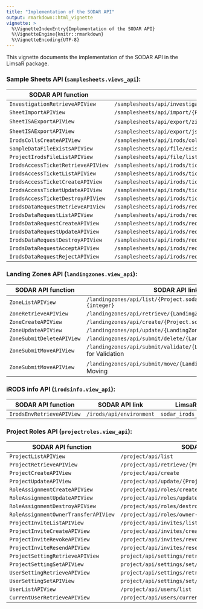 ```yaml
---
title: "Implementation of the SODAR API"
output: rmarkdown::html_vignette
vignette: >
  %\VignetteIndexEntry{Implementation of the SODAR API}
  %\VignetteEngine{knitr::rmarkdown}
  %\VignetteEncoding{UTF-8}
---
```


This vignette documents the implementation of the SODAR API in the LimsaR
package.




### Sample Sheets API (`samplesheets.views_api`):

| SODAR API function | SODAR API link | LimsaR function |
|--------------------|----------------|-----------------|
| `InvestigationRetrieveAPIView` | `/samplesheets/api/investigation/retrieve/{Project.sodar_uuid}`  |  `sodar_investigation_retrieve `  |
| `SheetImportAPIView` | `/samplesheets/api/import/{Project.sodar_uuid}`  |  `sodar_sheet_import `  |
| `SheetISAExportAPIView` | `/samplesheets/api/export/zip/{Project.sodar_uuid}`  for zip export |  `sodar_sheet_export_zip `  |
| `SheetISAExportAPIView` | `/samplesheets/api/export/json/{Project.sodar_uuid}`  for JSON export |  `sodar_sheet_export_json `  |
| `IrodsCollsCreateAPIView` | `/samplesheets/api/irods/collections/create/{Project.sodar_uuid}`  |  `sodar_create_irods `  |
| `SampleDataFileExistsAPIView` | `/samplesheets/api/file/exists`  |  `sodar_file_exists `  |
| `ProjectIrodsFileListAPIView` | `/samplesheets/api/file/list/{Project.sodar_uuid}`  |  `sodar_file_list `  |
| `IrodsAccessTicketRetrieveAPIView` | `/samplesheets/api/irods/ticket/retrieve/{IrodsAccessTicket.sodar_uuid}`  |  `sodar_ticket_retrieve `  |
| `IrodsAccessTicketListAPIView` | `/samplesheets/api/irods/ticket/list/{Project.sodar_uuid}`  |  `sodar_ticket_list `  |
| `IrodsAccessTicketCreateAPIView` | `/samplesheets/api/irods/ticket/create/{Project.sodar_uuid}`  |  `sodar_ticket_create `  |
| `IrodsAccessTicketUpdateAPIView` | `/samplesheets/api/irods/ticket/update/{IrodsAccessTicket.sodar_uuid}`  |  ` `  |
| `IrodsAccessTicketDestroyAPIView` | `/samplesheets/api/irods/ticket/delete/{IrodsAccessTicket.sodar_uuid}`  |  `sodar_ticket_delete `  |
| `IrodsDataRequestRetrieveAPIView` | `/samplesheets/api/irods/request/retrieve/{IrodsDataRequest.sodar_uuid}`  |  ` `  |
| `IrodsDataRequestListAPIView` | `/samplesheets/api/irods/requests/{Project.sodar_uuid}`  |  `sodar_request_list `  |
| `IrodsDataRequestCreateAPIView` | `/samplesheets/api/irods/request/create/{Project.sodar_uuid}`  |  ` `  |
| `IrodsDataRequestUpdateAPIView` | `/samplesheets/api/irods/request/update/{IrodsDataRequest.sodar_uuid}`  |  ` `  |
| `IrodsDataRequestDestroyAPIView` | `/samplesheets/api/irods/request/delete/{IrodsDataRequest.sodar_uuid}`  |  `sodar_delete_request `  |
| `IrodsDataRequestAcceptAPIView` | `/samplesheets/api/irods/request/accept/{IrodsDataRequest.sodar_uuid}`  |  `sodar_request_accept `  |
| `IrodsDataRequestRejectAPIView` | `/samplesheets/api/irods/request/reject/{IrodsDataRequest.sodar_uuid}`  |  `sodar_request_reject `  |



### Landing Zones API (`landingzones.view_api`):

| SODAR API function | SODAR API link | LimsaR function |
|--------------------|----------------|-----------------|
| `ZoneListAPIView` | `/landingzones/api/list/{Project.sodar_uuid}?finished={integer}`  |  `sodar_lz_list `  |
| `ZoneRetrieveAPIView` | `/landingzones/api/retrieve/{LandingZone.sodar_uuid}`  |  `sodar_lz_retrieve `  |
| `ZoneCreateAPIView` | `/landingzones/api/create/{Project.sodar_uuid}`  |  `sodar_lz_create `  |
| `ZoneUpdateAPIView` | `/landingzones/api/update/{LandingZone.sodar_uuid}`  |  ` `  |
| `ZoneSubmitDeleteAPIView` | `/landingzones/api/submit/delete/{LandingZone.sodar_uuid}`  |  `sodar_lz_delete `  |
| `ZoneSubmitMoveAPIView` | `/landingzones/api/submit/validate/{LandingZone.sodar_uuid}`  for Validation |  `sodar_lz_validate `  |
| `ZoneSubmitMoveAPIView` | `/landingzones/api/submit/move/{LandingZone.sodar_uuid}`  for Moving |  `sodar_lz_move `  |



### iRODS info API (`irodsinfo.view_api`):

| SODAR API function | SODAR API link | LimsaR function |
|--------------------|----------------|-----------------|
| `IrodsEnvRetrieveAPIView` | `/irods/api/environment`  |  `sodar_irods_configuration `  |


### Project Roles API (`projectroles.view_api`):

| SODAR API function | SODAR API link | LimsaR function |
|--------------------|----------------|-----------------|
| `ProjectListAPIView` | `/project/api/list`  |  `sodar_project_list `  |
| `ProjectRetrieveAPIView` | `/project/api/retrieve/{Project.sodar_uuid}`  |  `sodar_project_retrieve `  |
| `ProjectCreateAPIView` | `/project/api/create`  |  `sodar_project_create `  |
| `ProjectUpdateAPIView` | `/project/api/update/{Project.sodar_uuid}`  |  `sodar_project_update `  |
| `RoleAssignmentCreateAPIView` | `/project/api/roles/create/{Project.sodar_uuid}`  |  `sodar_user_role_create `  |
| `RoleAssignmentUpdateAPIView` | `/project/api/roles/update/{RoleAssignment.sodar_uuid}`  |  `sodar_user_role_update `  |
| `RoleAssignmentDestroyAPIView` | `/project/api/roles/destroy/{RoleAssignment.sodar_uuid}`  |  ` `  |
| `RoleAssignmentOwnerTransferAPIView` | `/project/api/roles/owner-transfer/{Project.sodar_uuid}`  |  ` `  |
| `ProjectInviteListAPIView` | `/project/api/invites/list/{Project.sodar_uuid}`  |  ` `  |
| `ProjectInviteCreateAPIView` | `/project/api/invites/create/{Project.sodar_uuid}`  |  ` `  |
| `ProjectInviteRevokeAPIView` | `/project/api/invites/revoke/{ProjectInvite.sodar_uuid}`  |  ` `  |
| `ProjectInviteResendAPIView` | `/project/api/invites/resend/{ProjectInvite.sodar_uuid}`  |  ` `  |
| `ProjectSettingRetrieveAPIView` | `project/api/settings/retrieve/{Project.sodar_uuid}`  |  ` `  |
| `ProjectSettingSetAPIView` | `project/api/settings/set/{Project.sodar_uuid}`  |  ` `  |
| `UserSettingRetrieveAPIView` | `project/api/settings/retrieve/user`  |  ` `  |
| `UserSettingSetAPIView` | `project/api/settings/set/user`  |  ` `  |
| `UserListAPIView` | `/project/api/users/list`  |  `sodar_user_list `  |
| `CurrentUserRetrieveAPIView` | `/project/api/users/current`  |  `sodar_whoami `  |




